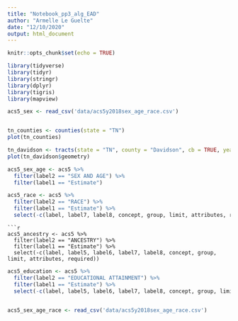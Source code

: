 ```yaml
---
title: "Notebook_pp3_alg_EAD"
author: "Armelle Le Guelte"
date: "12/10/2020"
output: html_document
---
```


```r
knitr::opts_chunk$set(echo = TRUE)
```

```r
library(tidyverse)
library(tidyr)
library(stringr)
library(dplyr)
library(tigris)
library(mapview)
```


```r
acs5_sex <- read_csv('data/acs5y2018sex_age_race.csv')
```

```r

```


```r
tn_counties <- counties(state = "TN")
plot(tn_counties)
```




```r
tn_davidson <- tracts(state = "TN", county = "Davidson", cb = TRUE, year = 2018)
plot(tn_davidson$geometry)
```


```r
acs5_sex_age <- acs5 %>% 
  filter(label2 == "SEX AND AGE") %>% 
  filter(label1 == "Estimate")
```

```r
acs5_race <- acs5 %>% 
  filter(label2 == "RACE") %>% 
  filter(label1 == "Estimate") %>% 
  select(-c(label, label7, label8, concept, group, limit, attributes, required))
```
```
```r

acs5_ancestry <- acs5 %>% 
  filter(label2 == "ANCESTRY") %>% 
  filter(label1 == "Estimate") %>% 
  select(-c(label, label5, label6, label7, label8, concept, group, limit, attributes, required))
```

```r
acs5_education <- acs5 %>% 
  filter(label2 == "EDUCATIONAL ATTAINMENT") %>% 
  filter(label1 == "Estimate") %>% 
  select(-c(label, label5, label6, label7, label8, concept, group, limit, attributes, required))
  
```

```r
acs5_sex_age_race <- read_csv('data/acs5y2018sex_age_race.csv')
```


